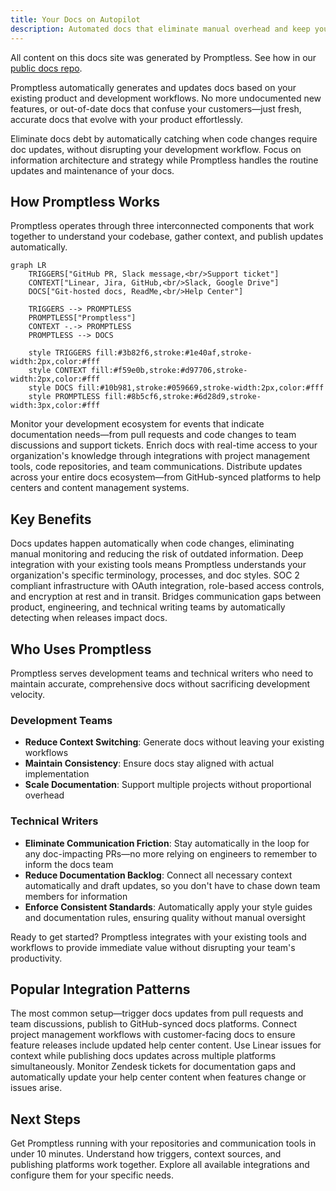 ```yaml
---
title: Your Docs on Autopilot
description: Automated docs that eliminate manual overhead and keep your docs current with your codebase
---
```


<Info>
All content on this docs site was generated by Promptless. See how in our <a href="https://github.com/Promptless/docs">public docs repo</a>.
</Info>

Promptless automatically generates and updates docs based on your existing product and development workflows. No more undocumented new features, or out-of-date docs that confuse your customers—just fresh, accurate docs that evolve with your product effortlessly.

<CardGroup cols={2}>
  <Card title="For Development Teams" icon="fa-regular fa-code">
    Eliminate docs debt by automatically catching when code changes require doc updates, without disrupting your development workflow.
  </Card>
  
  <Card title="For Technical Writers" icon="fa-regular fa-pen-to-square">
    Focus on information architecture and strategy while Promptless handles the routine updates and maintenance of your docs.
  </Card>
</CardGroup>

## How Promptless Works

Promptless operates through three interconnected components that work together to understand your codebase, gather context, and publish updates automatically.

```mermaid
graph LR
    TRIGGERS["GitHub PR, Slack message,<br/>Support ticket"]
    CONTEXT["Linear, Jira, GitHub,<br/>Slack, Google Drive"]
    DOCS["Git-hosted docs, ReadMe,<br/>Help Center"]
    
    TRIGGERS --> PROMPTLESS
    PROMPTLESS["Promptless"]
    CONTEXT -.-> PROMPTLESS
    PROMPTLESS --> DOCS
    
    style TRIGGERS fill:#3b82f6,stroke:#1e40af,stroke-width:2px,color:#fff
    style CONTEXT fill:#f59e0b,stroke:#d97706,stroke-width:2px,color:#fff
    style DOCS fill:#10b981,stroke:#059669,stroke-width:2px,color:#fff
    style PROMPTLESS fill:#8b5cf6,stroke:#6d28d9,stroke-width:3px,color:#fff
```

<CardGroup cols={1}>
  <Card title="Intelligent Triggers" icon="fa-regular fa-bolt" href="/docs/core-concepts/triggers">
    Monitor your development ecosystem for events that indicate documentation needs—from pull requests and code changes to team discussions and support tickets.
  </Card>
  
  <Card title="Contextual Understanding" icon="fa-regular fa-brain" href="/docs/core-concepts/context-sources">
    Enrich docs with real-time access to your organization's knowledge through integrations with project management tools, code repositories, and team communications.
  </Card>
  
  <Card title="Multi-Platform Publishing" icon="fa-regular fa-share-nodes" href="/docs/core-concepts/doc-cm-ss">
    Distribute updates across your entire docs ecosystem—from GitHub-synced platforms to help centers and content management systems.
  </Card>
</CardGroup>

## Key Benefits

<CardGroup cols={2}>
  <Card title="Automated Workflows" icon="fa-regular fa-arrows-rotate">
    Docs updates happen automatically when code changes, eliminating manual monitoring and reducing the risk of outdated information.
  </Card>
  
  <Card title="Contextual Intelligence" icon="fa-regular fa-lightbulb">
    Deep integration with your existing tools means Promptless understands your organization's specific terminology, processes, and doc styles.
  </Card>
  
  <Card title="Enterprise Security" icon="fa-regular fa-shield">
    SOC 2 compliant infrastructure with OAuth integration, role-based access controls, and encryption at rest and in transit.
  </Card>
  
  <Card title="Team Collaboration" icon="fa-regular fa-users">
    Bridges communication gaps between product, engineering, and technical writing teams by automatically detecting when releases impact docs.
  </Card>
</CardGroup>

## Who Uses Promptless

Promptless serves development teams and technical writers who need to maintain accurate, comprehensive docs without sacrificing development velocity.

### Development Teams
- **Reduce Context Switching**: Generate docs without leaving your existing workflows
- **Maintain Consistency**: Ensure docs stay aligned with actual implementation  
- **Scale Documentation**: Support multiple projects without proportional overhead

### Technical Writers  
- **Eliminate Communication Friction**: Stay automatically in the loop for any doc-impacting PRs—no more relying on engineers to remember to inform the docs team
- **Reduce Documentation Backlog**: Connect all necessary context automatically and draft updates, so you don't have to chase down team members for information
- **Enforce Consistent Standards**: Automatically apply your style guides and documentation rules, ensuring quality without manual oversight

<Tip>
Ready to get started? Promptless integrates with your existing tools and workflows to provide immediate value without disrupting your team's productivity.
</Tip>

## Popular Integration Patterns

<CardGroup cols={2}>
  <Card title="GitHub + Slack" icon="fa-brands fa-github" href="/docs/getting-started">
    The most common setup—trigger docs updates from pull requests and team discussions, publish to GitHub-synced docs platforms.
  </Card>
  
  <Card title="Jira + Help Center" icon="fa-regular fa-ticket" href="/docs/integrations">
    Connect project management workflows with customer-facing docs to ensure feature releases include updated help center content.
  </Card>
  
  <Card title="Linear + Multi-Platform" icon="fa-regular fa-diagram-project" href="/docs/integrations">
    Use Linear issues for context while publishing docs updates across multiple platforms simultaneously.
  </Card>
  
  <Card title="Zendesk Integration" icon="fa-regular fa-ticket" href="/docs/integrations/zendesk-integration">
    Monitor Zendesk tickets for documentation gaps and automatically update your help center content when features change or issues arise.
  </Card>
</CardGroup>

## Next Steps

<CardGroup cols={3}>
  <Card title="Quick Setup" icon="fa-regular fa-rocket" href="/docs/getting-started">
    Get Promptless running with your repositories and communication tools in under 10 minutes.
  </Card>
  
  <Card title="Core Concepts" icon="fa-regular fa-lightbulb" href="/docs/core-concepts">
    Understand how triggers, context sources, and publishing platforms work together.
  </Card>
  
  <Card title="Integrations" icon="fa-regular fa-plug" href="/docs/integrations">
    Explore all available integrations and configure them for your specific needs.
  </Card>
</CardGroup>
